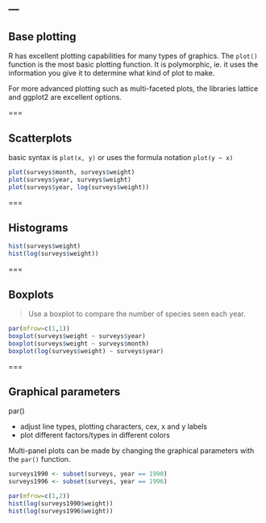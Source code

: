 ---
---

## Base plotting

R has excellent plotting capabilities for many types of graphics. The `plot()` function is the most basic plotting function. It is polymorphic, ie. it uses the information you give it to determine what kind of plot to make. 

For more advanced plotting such as multi-faceted plots, the libraries lattice and ggplot2 are excellent options. 

===

## Scatterplots

basic syntax is `plot(x, y)` or uses the formula notation `plot(y ~ x)`


```r
plot(surveys$month, surveys$weight)
plot(surveys$year, surveys$weight)
plot(surveys$year, log(surveys$weight))
``` 

===

## Histograms

```r
hist(surveys$weight)
hist(log(surveys$weight))
``` 

===

## Boxplots

> Use a boxplot to compare the number of species seen each year. 

```r
par(mfrow=c(1,1))
boxplot(surveys$weight ~ surveys$year)
boxplot(surveys$weight ~ surveys$month)
boxplot(log(surveys$weight) ~ surveys$year)
``` 

===

## Graphical parameters

par()

* adjust line types, plotting characters, cex, x and y labels
* plot different factors/types in different colors

Multi-panel plots can be made by changing the graphical parameters with the `par()` function. 

```r
surveys1990 <- subset(surveys, year == 1990)
surveys1996 <- subset(surveys, year == 1996)

par(mfrow=c(1,2))
hist(log(surveys1990$weight))
hist(log(surveys1996$weight))
``` 
